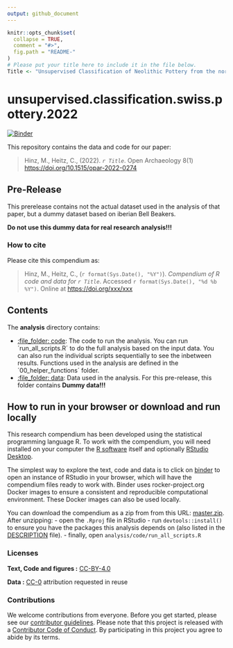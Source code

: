 ```yaml
---
output: github_document
---
```


<!-- README.md is generated from README.Rmd. Please edit that file -->

```r
knitr::opts_chunk$set(
  collapse = TRUE,
  comment = "#>",
  fig.path = "README-"
)
# Please put your title here to include it in the file below.
Title <- "Unsupervised Classification of Neolithic Pottery from the northern Alpine Space using t-SNE and HDBSCAN"
```

# unsupervised.classification.swiss.pottery.2022

[![Binder](https://mybinder.org/badge_logo.svg)](https://mybinder.org/v2/gh/MartinHinz/unsupervised.classification.swiss.pottery.2022/master?urlpath=rstudio)

This repository contains the data and code for our paper:

> Hinz, M., Heitz, C., (2022). _`r Title`_. Open Archaeology 8(1) <https://doi.org/10.1515/opar-2022-0274>

## Pre-Release

This prerelease contains not the actual dataset used in the analysis of that paper, but a dummy dataset based on iberian Bell Beakers.

**Do not use this dummy data for real research analysis!!!**

### How to cite

Please cite this compendium as:

> Hinz, M., Heitz, C., (`r format(Sys.Date(), "%Y")`). _Compendium of R code and data for `r Title`_. Accessed `r format(Sys.Date(), "%d %b %Y")`. Online at <https://doi.org/xxx/xxx>

## Contents

The **analysis** directory contains:

  - [:file\_folder: code](/analysis/code): The code to run the analysis. You can run ´run_all_scripts.R´ to do the full analysis based on the input data. You can also run the individual scripts sequentially to see the inbetween results. Functions used in the analysis are defined in the ´00_helper_functions´ folder.
  - [:file\_folder: data](/analysis/data): Data used in the analysis. For this pre-release, this folder contains **Dummy data!!!**

## How to run in your browser or download and run locally

This research compendium has been developed using the statistical programming
language R. To work with the compendium, you will need
installed on your computer the [R software](https://cloud.r-project.org/)
itself and optionally [RStudio Desktop](https://rstudio.com/products/rstudio/download/).

The simplest way to explore the text, code and data is to click on
[binder](https://mybinder.org/v2/gh/MartinHinz/unsupervised.classification.swiss.pottery.2022/master?urlpath=rstudio)
to open an instance of RStudio in your browser, which will have the
compendium files ready to work with. Binder uses rocker-project.org
Docker images to ensure a consistent and reproducible computational
environment. These Docker images can also be used locally.

You can download the compendium as a zip from from this URL:
[master.zip](https://codeload.github.com/MartinHinz/unsupervised.classification.swiss.pottery.2022/zip/refs/heads/master). After unzipping:
- open the `.Rproj` file in RStudio
- run `devtools::install()` to ensure you have the packages this analysis depends on (also listed in the
[DESCRIPTION](/DESCRIPTION) file).
- finally, open `analysis/code/run_all_scripts.R`

### Licenses

**Text, Code and figures :**  [CC-BY-4.0](http://creativecommons.org/licenses/by/4.0/)

**Data :** [CC-0](http://creativecommons.org/publicdomain/zero/1.0/) attribution requested in reuse

### Contributions

We welcome contributions from everyone. Before you get started, please see our [contributor guidelines](CONTRIBUTING.md). Please note that this project is released with a [Contributor Code of Conduct](CONDUCT.md). By participating in this project you agree to abide by its terms.


